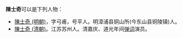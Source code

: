 '''陳士奇'''可以是下列人物：
* [[陳士奇_(明朝)|陳士奇 (明朝)]]，字弓甫，号平人。明漳浦县铜山所(今东山县铜陵镇)人。
* [[陳士奇_(清朝)|陳士奇 (清朝)]]。江苏苏州人。清嘉庆、道光年间[[弹词|弹词]]演员。

{{消歧义|Cat=三字陳姓人名消歧義|shi}}